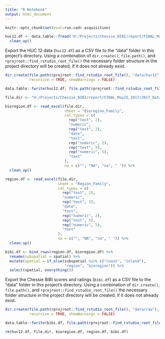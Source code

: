 ```yaml
---
title: "R Notebook"
output: html_document
---
```



```r
knitr::opts_chunk$set(eval=run.cedr.acquisition)
```

```r
huc12.df <- data.table::fread("H:/Projects/Chessie_BIBI/report/FINAL_May25_2017/2017_Data/HUC12/TAB_HUC_12.csv") %>% 
  clean_up()
```

Export the HUC 12 data (`huc12.df`) as a CSV file to the "data" folder in this project's directory. Using a combination of `dir.create()`, `file.path()`, and `rprojroot::find_rstudio_root_file()` the necessary folder structure in the project directory will be created, if it does not already exist.
```r
dir.create(file.path(rprojroot::find_rstudio_root_file(), "data/huc12"),
           recursive = TRUE, showWarnings = FALSE)

data.table::fwrite(huc12.df, file.path(rprojroot::find_rstudio_root_file(), "data/huc12", "huc12.csv"))
```


```r
file.dir <- "H:/Projects/Chessie_BIBI/report/FINAL_May25_2017/2017_Data/Scores_Ratings/BIBI_Scores_Ratings_06292017.xlsx"
```

```r
bioregion.df <- read_excel(file.dir,
                           sheet = "Bioregion_Family",
                           col_types = c(
                             rep("text", 2),
                             "numeric",
                             rep("text", 2),
                             "date", 
                             "text",
                             rep("numeric", 2),
                             rep("text", 5),
                             rep("numeric", 5),
                             "text"
                           ),
                           na = c("", "NA", "na", " ")) %>% 
  clean_up()

region.df <- read_excel(file.dir,
                        sheet = "Region_Family",
                        col_types = c(
                          rep("text", 2),
                          "numeric",
                          rep("text", 2),
                          "date", 
                          "text",
                          rep("numeric", 2),
                          rep("text", 5),
                          rep("numeric", 5),
                          "text"
                        ),
                        na = c("", "NA", "na", " ")) %>% 
  clean_up()
```

```r
bibi.df <- bind_rows(region.df, bioregion.df) %>% 
  rename(subspatial = spatial) %>% 
  mutate(spatial = if_else(subspatial %in% c("coast", "inland"), 
                           "region", "bioregion")) %>% 
  select(spatial, everything())
```

Export the Chessie BIBI scores and ratings (`bibi.df`) as a CSV file to the "data" folder in this project's directory. Using a combination of `dir.create()`, `file.path()`, and `rprojroot::find_rstudio_root_file()` the necessary folder structure in the project directory will be created, if it does not already exist.
```r
dir.create(file.path(rprojroot::find_rstudio_root_file(), "data/raw"),
           recursive = TRUE, showWarnings = FALSE)

data.table::fwrite(bibi.df, file.path(rprojroot::find_rstudio_root_file(), "data/raw", "scores_ratings.csv"))
```

```r
rm(huc12.df, file.dir, bioregion.df, region.df, bibi.df)
```

